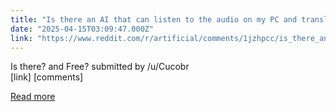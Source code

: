 ```yaml
---
title: "Is there an AI that can listen to the audio on my PC and translate it? (YouTube on browsers, VLC, media players, and so on)"
date: "2025-04-15T03:09:47.000Z"
link: "https://www.reddit.com/r/artificial/comments/1jzhpcc/is_there_an_ai_that_can_listen_to_the_audio_on_my/"
---
```


Is there? and Free?
    submitted by    /u/Cucobr  
 [link]   [comments]

[Read more](https://www.reddit.com/r/artificial/comments/1jzhpcc/is_there_an_ai_that_can_listen_to_the_audio_on_my/)
